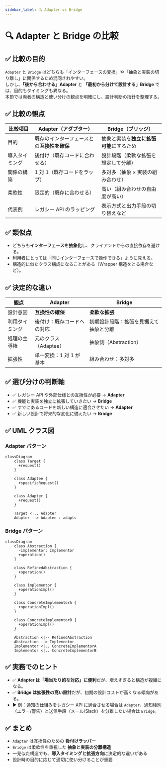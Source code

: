 ```yaml
---
sidebar_label: 🔍 Adapter vs Bridge
---
```


# 🔍 Adapter と Bridge の比較

## ✅ 比較の目的

`Adapter` と `Bridge` はどちらも「インターフェースの変換」や「抽象と実装の切り離し」に関係するため混同されやすい。  
しかし、**「後から合わせる」Adapter** と **「最初から分けて設計する」Bridge** では、目的もタイミングも異なる。  
本節では両者の構造と使い分けの観点を明確にし、設計判断の指針を整理する。

## ✅ 比較の観点

| 比較項目       | Adapter（アダプター）                      | Bridge（ブリッジ）                       |
| -------------- | ------------------------------------------ | ---------------------------------------- |
| 目的           | 既存のインターフェースとの**互換性を確保** | 抽象と実装を**独立に拡張可能**にするため |
| 導入タイミング | 後付け（既存コードに合わせる）             | 設計段階（柔軟な拡張を想定して分離）     |
| 関係の構築     | 1 対 1（既存コードをラップ）               | 多対多（抽象 × 実装の組み合わせ）        |
| 柔軟性         | 限定的（既存に合わせる）                   | 高い（組み合わせの自由度が高い）         |
| 代表例         | レガシー API のラッピング                  | 表示方式と出力手段の切り替えなど         |

## ✅ 類似点

- どちらも**インターフェースを抽象化**し、クライアントからの直接依存を避ける。
- 利用者にとっては「同じインターフェースで操作できる」ように見える。
- 構造的に似たクラス構成になることがある（Wrapper 構造をとる場合など）。

## ✅ 決定的な違い

| 観点           | Adapter                    | Bridge                                 |
| -------------- | -------------------------- | -------------------------------------- |
| 設計意図       | **互換性の確保**           | **柔軟な拡張**                         |
| 利用タイミング | 後付け：既存コードへの対応 | 初期設計段階：拡張を見据えて抽象と分離 |
| 処理の主導権   | 元のクラス（Adaptee）      | 抽象側（Abstraction）                  |
| 拡張性         | 単一変換：1 対 1 が基本    | 組み合わせ：多対多                     |

## ✅ 選び分けの判断軸

- ✅ レガシー API や外部仕様との互換性が必要 → **Adapter**
- ✅ 機能と実装を独立に拡張していきたい → **Bridge**
- ✅ すでにあるコードを新しい構造に適合させたい → **Adapter**
- ✅ 新しい設計で将来的な変化に備えたい → **Bridge**

## ✅ UML クラス図

### Adapter パターン

```mermaid
classDiagram
    class Target {
      +request()
    }

    class Adaptee {
      +specificRequest()
    }

    class Adapter {
      +request()
    }

    Target <|.. Adapter
    Adapter --> Adaptee : adapts
```

### Bridge パターン

```mermaid
classDiagram
    class Abstraction {
      -implementor: Implementor
      +operation()
    }

    class RefinedAbstraction {
      +operation()
    }

    class Implementor {
      +operationImpl()
    }

    class ConcreteImplementorA {
      +operationImpl()
    }

    class ConcreteImplementorB {
      +operationImpl()
    }

    Abstraction <|-- RefinedAbstraction
    Abstraction --> Implementor
    Implementor <|.. ConcreteImplementorA
    Implementor <|.. ConcreteImplementorB
```

## ✅ 実務でのヒント

- ✅ **Adapter は「場当たり的な対応」に便利**だが、増えすぎると構造が複雑になる。
- ✅ **Bridge は拡張性の高い設計**だが、初期の設計コストが高くなる傾向がある。
- ▶️ 例：通知の仕組みをレガシー API に適合させる場合は `Adapter`、通知種別（エラー/警告）と送信手段（メール/Slack）を分離したい場合は `Bridge`。

## ✅ まとめ

- `Adapter` は互換性のための **後付けラッパー**
- `Bridge` は柔軟性を重視した **抽象と実装の分離構造**
- 一見似た構造でも、**導入タイミングと拡張方向**に決定的な違いがある
- 設計時の目的に応じて適切に使い分けることが重要
